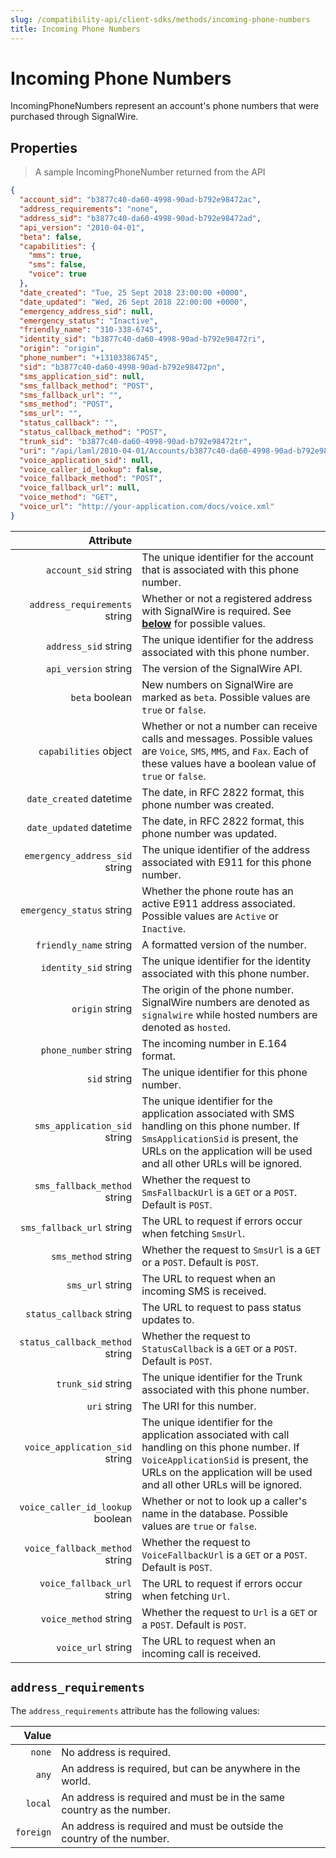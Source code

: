 ```yaml
---
slug: /compatibility-api/client-sdks/methods/incoming-phone-numbers
title: Incoming Phone Numbers
---
```


# Incoming Phone Numbers

IncomingPhoneNumbers represent an account's phone numbers that were purchased through SignalWire.

## Properties

> A sample IncomingPhoneNumber returned from the API

```json
{
  "account_sid": "b3877c40-da60-4998-90ad-b792e98472ac",
  "address_requirements": "none",
  "address_sid": "b3877c40-da60-4998-90ad-b792e98472ad",
  "api_version": "2010-04-01",
  "beta": false,
  "capabilities": {
    "mms": true,
    "sms": false,
    "voice": true
  },
  "date_created": "Tue, 25 Sept 2018 23:00:00 +0000",
  "date_updated": "Wed, 26 Sept 2018 22:00:00 +0000",
  "emergency_address_sid": null,
  "emergency_status": "Inactive",
  "friendly_name": "310-338-6745",
  "identity_sid": "b3877c40-da60-4998-90ad-b792e98472ri",
  "origin": "origin",
  "phone_number": "+13103386745",
  "sid": "b3877c40-da60-4998-90ad-b792e98472pn",
  "sms_application_sid": null,
  "sms_fallback_method": "POST",
  "sms_fallback_url": "",
  "sms_method": "POST",
  "sms_url": "",
  "status_callback": "",
  "status_callback_method": "POST",
  "trunk_sid": "b3877c40-da60-4998-90ad-b792e98472tr",
  "uri": "/api/laml/2010-04-01/Accounts/b3877c40-da60-4998-90ad-b792e98472ac/IncomingPhoneNumbers/b3877c40-da60-4998-90ad-b792e98472pn.json",
  "voice_application_sid": null,
  "voice_caller_id_lookup": false,
  "voice_fallback_method": "POST",
  "voice_fallback_url": null,
  "voice_method": "GET",
  "voice_url": "http://your-application.com/docs/voice.xml"
}
```

|                                                          Attribute |                                                                                                                                                                                                                 |
| -----------------------------------------------------------------: | --------------------------------------------------------------------------------------------------------------------------------------------------------------------------------------------------------------- |
|             `account_sid` <span class="optional-arg">string</span> | The unique identifier for the account that is associated with this phone number.                                                                                                                                |
|    `address_requirements` <span class="optional-arg">string</span> | Whether or not a registered address with SignalWire is required. See <a href="#address_requirements"><b>below</b></a> for possible values.                                                                      |
|             `address_sid` <span class="optional-arg">string</span> | The unique identifier for the address associated with this phone number.                                                                                                                                        |
|             `api_version` <span class="optional-arg">string</span> | The version of the SignalWire API.                                                                                                                                                                              |
|                   `beta` <span class="optional-arg">boolean</span> | New numbers on SignalWire are marked as `beta`. Possible values are `true` or `false`.                                                                                                                          |
|            `capabilities` <span class="optional-arg">object</span> | Whether or not a number can receive calls and messages. Possible values are `Voice`, `SMS`, `MMS`, and `Fax`. Each of these values have a boolean value of `true` or `false`.                                   |
|          `date_created` <span class="optional-arg">datetime</span> | The date, in RFC 2822 format, this phone number was created.                                                                                                                                                    |
|          `date_updated` <span class="optional-arg">datetime</span> | The date, in RFC 2822 format, this phone number was updated.                                                                                                                                                    |
|   `emergency_address_sid` <span class="optional-arg">string</span> | The unique identifier of the address associated with E911 for this phone number.                                                                                                                                |
|        `emergency_status` <span class="optional-arg">string</span> | Whether the phone route has an active E911 address associated. Possible values are `Active` or `Inactive`.                                                                                                      |
|           `friendly_name` <span class="optional-arg">string</span> | A formatted version of the number.                                                                                                                                                                              |
|            `identity_sid` <span class="optional-arg">string</span> | The unique identifier for the identity associated with this phone number.                                                                                                                                       |
|                  `origin` <span class="optional-arg">string</span> | The origin of the phone number. SignalWire numbers are denoted as `signalwire` while hosted numbers are denoted as `hosted`.                                                                                    |
|            `phone_number` <span class="optional-arg">string</span> | The incoming number in E.164 format.                                                                                                                                                                            |
|                     `sid` <span class="optional-arg">string</span> | The unique identifier for this phone number.                                                                                                                                                                    |
|     `sms_application_sid` <span class="optional-arg">string</span> | The unique identifier for the application associated with SMS handling on this phone number. If `SmsApplicationSid` is present, the URLs on the application will be used and all other URLs will be ignored.    |
|     `sms_fallback_method` <span class="optional-arg">string</span> | Whether the request to `SmsFallbackUrl` is a `GET` or a `POST`. Default is `POST`.                                                                                                                              |
|        `sms_fallback_url` <span class="optional-arg">string</span> | The URL to request if errors occur when fetching `SmsUrl`.                                                                                                                                                      |
|              `sms_method` <span class="optional-arg">string</span> | Whether the request to `SmsUrl` is a `GET` or a `POST`. Default is `POST`.                                                                                                                                      |
|                 `sms_url` <span class="optional-arg">string</span> | The URL to request when an incoming SMS is received.                                                                                                                                                            |
|         `status_callback` <span class="optional-arg">string</span> | The URL to request to pass status updates to.                                                                                                                                                                   |
|  `status_callback_method` <span class="optional-arg">string</span> | Whether the request to `StatusCallback` is a `GET` or a `POST`. Default is `POST`.                                                                                                                              |
|               `trunk_sid` <span class="optional-arg">string</span> | The unique identifier for the Trunk associated with this phone number.                                                                                                                                          |
|                     `uri` <span class="optional-arg">string</span> | The URI for this number.                                                                                                                                                                                        |
|   `voice_application_sid` <span class="optional-arg">string</span> | The unique identifier for the application associated with call handling on this phone number. If `VoiceApplicationSid` is present, the URLs on the application will be used and all other URLs will be ignored. |
| `voice_caller_id_lookup` <span class="optional-arg">boolean</span> | Whether or not to look up a caller's name in the database. Possible values are `true` or `false`.                                                                                                               |
|   `voice_fallback_method` <span class="optional-arg">string</span> | Whether the request to `VoiceFallbackUrl` is a `GET` or a `POST`. Default is `POST`.                                                                                                                            |
|      `voice_fallback_url` <span class="optional-arg">string</span> | The URL to request if errors occur when fetching `Url`.                                                                                                                                                         |
|            `voice_method` <span class="optional-arg">string</span> | Whether the request to `Url` is a `GET` or a `POST`. Default is `POST`.                                                                                                                                         |
|               `voice_url` <span class="optional-arg">string</span> | The URL to request when an incoming call is received.                                                                                                                                                           |

## `address_requirements`

The `address_requirements` attribute has the following values:

|                                        Value |                                                                       |
| -------------------------------------------: | --------------------------------------------------------------------- |
|    `none` <span class="optional-arg"></span> | No address is required.                                               |
|     `any` <span class="optional-arg"></span> | An address is required, but can be anywhere in the world.             |
|   `local` <span class="optional-arg"></span> | An address is required and must be in the same country as the number. |
| `foreign` <span class="optional-arg"></span> | An address is required and must be outside the country of the number. |
